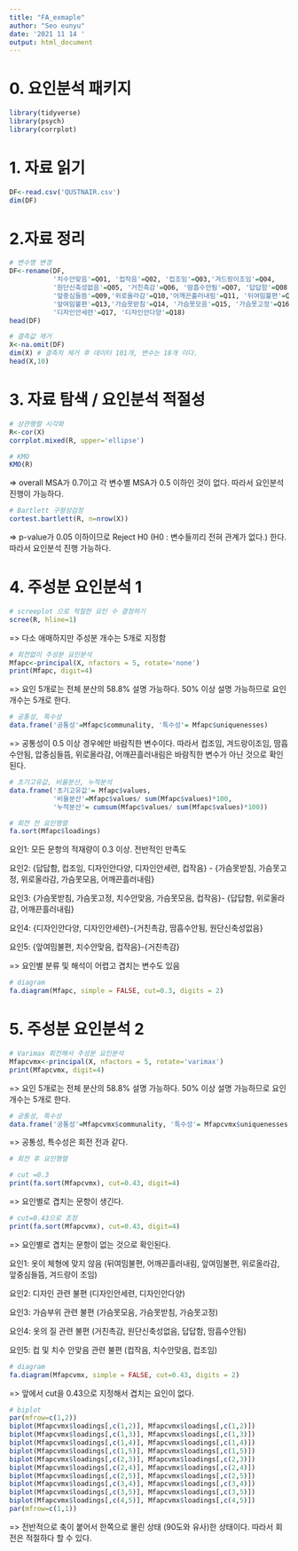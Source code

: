 ```yaml
---
title: "FA_exmaple"
author: "Seo eunyu"
date: '2021 11 14 '
output: html_document
---
```


# 0. 요인분석 패키지
```r
library(tidyverse)
library(psych)
library(corrplot)
```


# 1. 자료 읽기

```r
DF<-read.csv('QUSTNAIR.csv')
dim(DF)
```


# 2.자료 정리

```r
# 변수명 변경
DF<-rename(DF,
           '치수안맞음'=Q01, '컵작음'=Q02, '컵조임'=Q03,'겨드랑이조임'=Q04,
           '원단신축성없음'=Q05, '거친촉감'=Q06, '땀흡수안됨'=Q07, '답답함'=Q08,
           '앞중심들뜸'=Q09,'위로올라감'=Q10,'어깨끈흘러내림'=Q11, '뒤여밈불편'=Q12, 
           '앞여밈불편'=Q13,'가슴못받침'=Q14, '가슴못모음'=Q15, '가슴못고정'=Q16,
           '디자인안세련'=Q17, '디자인안다양'=Q18)
head(DF)

# 결측값 제거
X<-na.omit(DF)
dim(X) # 결측치 제거 후 데이터 101개, 변수는 18개 이다.
head(X,10)
```


# 3. 자료 탐색 / 요인분석 적절성

```r
# 상관행렬 시각화
R<-cor(X)
corrplot.mixed(R, upper='ellipse')

# KMO
KMO(R) 
```
=> overall MSA가 0.7이고 각 변수별 MSA가 0.5 이하인 것이 없다. 따라서 요인분석 진행이 가능하다.

```r
# Bartlett 구형성검정
cortest.bartlett(R, n=nrow(X))
```

=> p-value가 0.05 이하이므로 Reject H0 (H0 : 변수들끼리 전혀 관계가 없다.) 한다. 따라서 요인분석 진행 가능하다.


# 4. 주성분 요인분석 1

```r
# screeplot 으로 적절한 요인 수 결정하기
scree(R, hline=1)
```
=> 다소 애매하지만 주성분 개수는 5개로 지정함

```r
# 회전없이 주성분 요인분석
Mfapc<-principal(X, nfactors = 5, rotate='none')
print(Mfapc, digit=4)
```

=> 요인 5개로는 전체 분산의 58.8% 설명 가능하다. 50% 이상 설명 가능하므로 요인 개수는 5개로 한다.


```r
# 공통성, 특수성
data.frame('공통성'=Mfapc$communality, '특수성'= Mfapc$uniquenesses)
```
=> 공통성이 0.5 이상 경우에만 바람직한 변수이다. 따라서 컵조임, 겨드랑이조임, 땀흡수안됨, 압중심들뜸, 위로올라감, 어깨끈흘러내림은 바람직한 변수가 아닌 것으로 확인된다.

```r
# 초기고유값, 비율분산, 누적분석
data.frame('초기고유값'= Mfapc$values,
           '비율분산'=Mfapc$values/ sum(Mfapc$values)*100,
           '누적분산'= cumsum(Mfapc$values/ sum(Mfapc$values)*100))

# 회전 전 요인행렬
fa.sort(Mfapc$loadings)
```

요인1: 모든 문항의 적재량이 0.3 이상. 전반적인 만족도

요인2: {답답함, 컵조임, 디자인안다양, 디자인안세련, 컵작음} - {가슴못받침, 가슴못고정, 위로올라감, 가슴못모음, 어깨끈흘러내림}

요인3: {가슴못받침, 가슴못고정, 치수안맞음, 가슴못모음, 컵작음}- {답답함, 위로올라감, 어깨끈흘러내림}

요인4: {디자인안다양, 디자인안세련}-{거친촉감, 땀흡수안됨, 원단신축성없음}

요인5: {앞여밈불편, 치수안맞음, 컵작음}-{거친촉감}


=> 요인별 분류 및 해석이 어렵고 겹치는 변수도 있음


```r
# diagram
fa.diagram(Mfapc, simple = FALSE, cut=0.3, digits = 2)
```


# 5. 주성분 요인분석 2

```r
# Varimax 회전해서 주성분 요인분석
Mfapcvmx<-principal(X, nfactors = 5, rotate='varimax')
print(Mfapcvmx, digit=4)
```

=> 요인 5개로는 전체 분산의 58.8% 설명 가능하다. 50% 이상 설명 가능하므로 요인 개수는 5개로 한다.

```r
# 공통성, 특수성
data.frame('공통성'=Mfapcvmx$communality, '특수성'= Mfapcvmx$uniquenesses)
```

=> 공통성, 특수성은 회전 전과 같다.

```r
# 회전 후 요인행렬

# cut =0.3
print(fa.sort(Mfapcvmx), cut=0.43, digit=4)
```

=> 요인별로 겹치는 문항이 생긴다.

```r
# cut=0.43으로 조정
print(fa.sort(Mfapcvmx), cut=0.43, digit=4)
```

=> 요인별로 겹치는 문항이 없는 것으로 확인된다.


요인1: 옷이 체형에 맞지 않음 (뒤여밈불편, 어깨끈흘러내림, 앞여밈불편, 위로올라감, 앞중심들뜸, 겨드랑이 조임)

요인2: 디자인 관련 불편 (디자인안세련, 디자인안다양)

요인3: 가슴부위 관련 불편 (가슴못모음, 가슴못받침, 가슴못고정)

요인4: 옷의 질 관련 불편 (거친촉감, 원단신축성없음, 답답함, 땀흡수안됨)

요인5: 컵 및 치수 안맞음 관련 불편 (컵작음, 치수안맞음, 컵조임)

```r
# diagram
fa.diagram(Mfapcvmx, simple = FALSE, cut=0.43, digits = 2)
```

=> 앞에서 cut을 0.43으로 지정해서 겹치는 요인이 없다.

```r
# biplot
par(mfrow=c(1,2))
biplot(Mfapcvmx$loadings[,c(1,2)], Mfapcvmx$loadings[,c(1,2)])
biplot(Mfapcvmx$loadings[,c(1,3)], Mfapcvmx$loadings[,c(1,3)])
biplot(Mfapcvmx$loadings[,c(1,4)], Mfapcvmx$loadings[,c(1,4)])
biplot(Mfapcvmx$loadings[,c(1,5)], Mfapcvmx$loadings[,c(1,5)])
biplot(Mfapcvmx$loadings[,c(2,3)], Mfapcvmx$loadings[,c(2,3)])
biplot(Mfapcvmx$loadings[,c(2,4)], Mfapcvmx$loadings[,c(2,4)])
biplot(Mfapcvmx$loadings[,c(2,5)], Mfapcvmx$loadings[,c(2,5)])
biplot(Mfapcvmx$loadings[,c(3,4)], Mfapcvmx$loadings[,c(3,4)])
biplot(Mfapcvmx$loadings[,c(3,5)], Mfapcvmx$loadings[,c(3,5)])
biplot(Mfapcvmx$loadings[,c(4,5)], Mfapcvmx$loadings[,c(4,5)])
par(mfrow=c(1,1))
```

=> 전반적으로 축이 붙어서 한쪽으로 몰린 상태 (90도와 유사)한 상태이다. 따라서 회전은 적절하다 할 수 있다.

